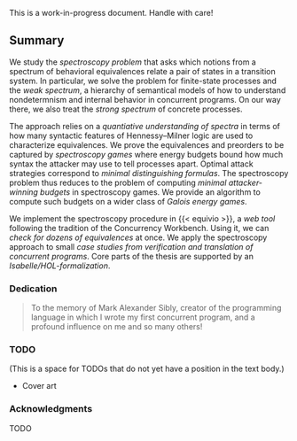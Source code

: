 ::: {.callout-warning}
This is a work-in-progress document. Handle with care!
:::

## Summary {.unnumbered .unlisted}

We study the *spectroscopy problem* that asks which notions from a spectrum of behavioral equivalences relate a pair of states in a transition system.
In particular, we solve the problem for finite-state processes and the *weak spectrum*, a hierarchy of semantical models of how to understand nondetermnism and internal behavior in concurrent programs.
On our way there, we also treat the *strong spectrum* of concrete processes.

The approach relies on a *quantiative understanding of spectra* in terms of how many syntactic features of Hennessy–Milner logic are used to characterize equivalences.
We prove the equivalences and preorders to be captured by *spectroscopy games* where energy budgets bound how much syntax the attacker may use to tell processes apart.
Optimal attack strategies correspond to *minimal distinguishing formulas*.
The spectroscopy problem thus reduces to the problem of computing *minimal attacker-winning budgets* in spectroscopy games.
We provide an algorithm to compute such budgets on a wider class of *Galois energy games*.

We implement the spectroscopy procedure in {{< equivio >}}, a *web tool* following the tradition of the Concurrency Workbench.
Using it, we can *check for dozens of equivalences* at once.
We apply the spectroscopy approach to small *case studies from verification and translation of concurrent programs*.
Core parts of the thesis are supported by an *Isabelle/HOL-formalization*.

\newpage

### Dedication {.unnumbered .unlisted}

> To the memory of Mark Alexander Sibly, creator of the programming language in which I wrote my first concurrent program, and a profound influence on me and so many others!

### TODO {.unnumbered .unlisted}

(This is a space for TODOs that do not yet have a position in the text body.)

- Cover art

### Acknowledgments {.unnumbered .unlisted}

TODO

```{=latex}
{
\newpage
\hypersetup{linkcolor=black}
\setstretch{1.0}
\tableofcontents
\setstretch{1.1}
}
\mainmatterforreal
```

